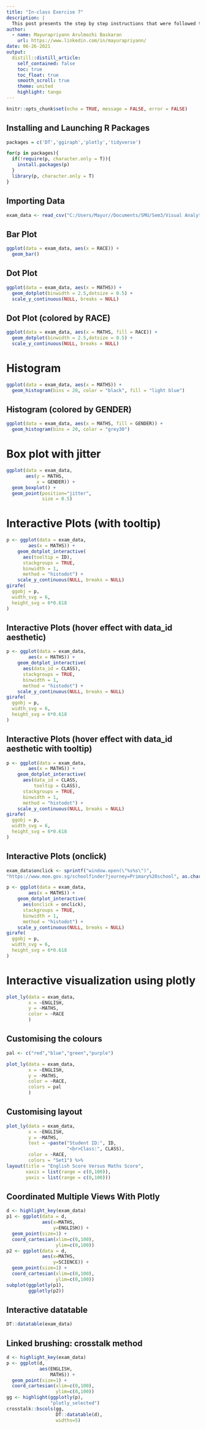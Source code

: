 ```yaml
---
title: "In-class Exercise 7"
description: |
  This post presents the step by step instructions that were followed to achieve the corresponding visualizations in Session 7 of our Visual Analytics Module.
author:
  - name: Mayurapriyann Arulmozhi Baskaran
    url: https://www.linkedin.com/in/mayurapriyann/
date: 06-26-2021
output:
  distill::distill_article:
    self_contained: false
    toc: true
    toc_float: true
    smooth_scroll: true
    theme: united
    highlight: tango
---
```


```r
knitr::opts_chunk$set(echo = TRUE, message = FALSE, error = FALSE)
```


## Installing and Launching R Packages


```r
packages = c('DT','ggiraph','plotly','tidyverse')

for(p in packages){
  if(!require(p, character.only = T)){
    install.packages(p)
  }
  library(p, character.only = T)
}
```

## Importing Data

```r
exam_data <- read_csv("C:/Users/Mayur//Documents/SMU/Sem3/Visual Analytics/Session7/In-class_Ex07/data/Exam_data.csv")
```


## Bar Plot

```r
ggplot(data = exam_data, aes(x = RACE)) +
  geom_bar()
```

## Dot Plot

```r
ggplot(data = exam_data, aes(x = MATHS)) +
  geom_dotplot(binwidth = 2.5,dotsize = 0.5) +
  scale_y_continuous(NULL, breaks = NULL)
```


## Dot Plot (colored by RACE)

```r
ggplot(data = exam_data, aes(x = MATHS, fill = RACE)) +
  geom_dotplot(binwidth = 2.5,dotsize = 0.5) +
  scale_y_continuous(NULL, breaks = NULL)
```

# Histogram

```r
ggplot(data = exam_data, aes(x = MATHS)) +
  geom_histogram(bins = 20, color = "black", fill = "light blue")
```

## Histogram (colored by GENDER)

```r
ggplot(data = exam_data, aes(x = MATHS, fill = GENDER)) +
  geom_histogram(bins = 20, color = "grey30")
```

# Box plot with jitter

```r
ggplot(data = exam_data,
       aes(y = MATHS,
           x = GENDER)) +
  geom_boxplot() +
  geom_point(position="jitter",
             size = 0.5)
```


# Interactive Plots (with tooltip)

```r
p <- ggplot(data = exam_data,
        aes(x = MATHS)) +
    geom_dotplot_interactive(
      aes(tooltip = ID),
      stackgroups = TRUE,
      binwidth = 1,
      method = "histodot") +
    scale_y_continuous(NULL, breaks = NULL)
girafe(
  ggobj = p,
  width_svg = 6,
  height_svg = 6*0.618
)
```

## Interactive Plots (hover effect with data_id aesthetic)

```r
p <- ggplot(data = exam_data,
        aes(x = MATHS)) +
    geom_dotplot_interactive(
      aes(data_id = CLASS),
      stackgroups = TRUE,
      binwidth = 1,
      method = "histodot") +
    scale_y_continuous(NULL, breaks = NULL)
girafe(
  ggobj = p,
  width_svg = 6,
  height_svg = 6*0.618
)
```


## Interactive Plots (hover effect with data_id aesthetic with tooltip)

```r
p <- ggplot(data = exam_data,
        aes(x = MATHS)) +
    geom_dotplot_interactive(
      aes(data_id = CLASS, 
          tooltip = CLASS),
      stackgroups = TRUE,
      binwidth = 1,
      method = "histodot") +
    scale_y_continuous(NULL, breaks = NULL)
girafe(
  ggobj = p,
  width_svg = 6,
  height_svg = 6*0.618
)
```
## Interactive Plots (onclick)

```r
exam_data$onclick <- sprintf("window.open(\"%s%s\")",
"https://www.moe.gov.sg/schoolfinder?journey=Primary%20school", as.character(exam_data$ID) )

p <- ggplot(data = exam_data,
        aes(x = MATHS)) +
    geom_dotplot_interactive(
      aes(onclick = onclick),
      stackgroups = TRUE,
      binwidth = 1,
      method = "histodot") +
    scale_y_continuous(NULL, breaks = NULL)
girafe(
  ggobj = p,
  width_svg = 6,
  height_svg = 6*0.618
)
``` 

# Interactive visualization using plotly

```r
plot_ly(data = exam_data,
        x = ~ENGLISH,
        y = ~MATHS,
        color = ~RACE
        )

```

## Customising the colours

```r
pal <- c("red","blue","green","purple")

plot_ly(data = exam_data,
        x = ~ENGLISH,
        y = ~MATHS,
        color = ~RACE,
        colors = pal
        )

```

## Customising layout

```r
plot_ly(data = exam_data,
        x = ~ENGLISH,
        y = ~MATHS,
        text = ~paste("Student ID:", ID,
                      "<br>Class:", CLASS),
        color = ~RACE,
        colors = "Set1") %>%
layout(title = "English Score Versus Maths Score",
       xaxis = list(range = c(0,100)),
       yaxis = list(range = c(0,100)))

```

## Coordinated Multiple Views With Plotly

```r
d <- highlight_key(exam_data)
p1 <- ggplot(data = d,
             aes(x=MATHS,
                 y=ENGLISH)) +
  geom_point(size=1) +
  coord_cartesian(xlim=c(0,100),
                  ylim=c(0,100))
p2 <- ggplot(data = d,
             aes(x=MATHS,
                 y=SCIENCE)) +
  geom_point(size=1) +
  coord_cartesian(xlim=c(0,100),
                  ylim=c(0,100))
subplot(ggplotly(p1),
        ggplotly(p2))

```

## Interactive datatable

```r
DT::datatable(exam_data)
```

## Linked brushing: crosstalk method

```r
d <- highlight_key(exam_data)
p <- ggplot(d,
            aes(ENGLISH,
                MATHS)) +
  geom_point(size=1) +
  coord_cartesian(xlim=c(0,100),
                  ylim=c(0,100))
gg <- highlight(ggplotly(p),
                "plotly_selected")
crosstalk::bscols(gg,
                  DT::datatable(d),
                  widths=5)
```

